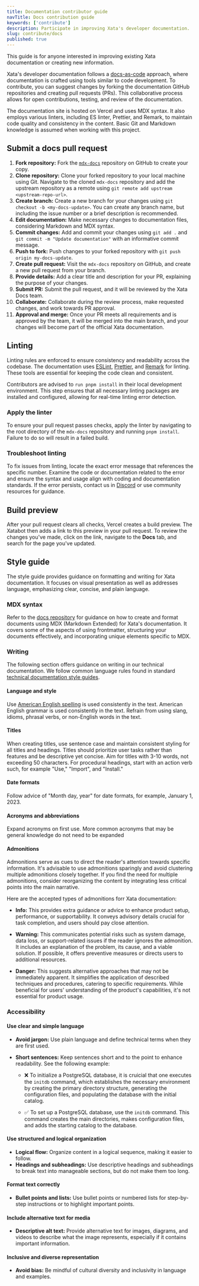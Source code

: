 ```yaml
---
title: Documentation contributor guide
navTitle: Docs contribution guide
keywords: ['contribute']
description: Participate in improving Xata's developer documentation.
slug: contribute/docs
published: true
---
```


This guide is for anyone interested in improving existing Xata documentation or creating new information.

Xata's developer documentation follows a [docs-as-code](https://www.writethedocs.org/guide/docs-as-code/) approach, where documentation is crafted using tools similar to code development. To contribute, you can suggest changes by forking the documentation GitHub repositories and creating pull requests (PRs). This collaborative process allows for open contributions, testing, and review of the documentation.

<Alert status="info">
  The documentation site is hosted on Vercel and uses MDX syntax. It also employs various linters, including ES linter,
  Prettier, and Remark, to maintain code quality and consistency in the content. Basic Git and Markdown knowledge is
  assumed when working with this project.
</Alert>

## Submit a docs pull request

1.  **Fork repository:** Fork the [`mdx-docs`](https://github.com/xataio/mdx-docs) repository on GitHub to create your copy.
2.  **Clone repository:** Clone your forked repository to your local machine using Git. Navigate to the cloned `mdx-docs` repository and add the upstream repository as a remote using `git remote add upstream <upstream-repo-url>`.
3.  **Create branch:** Create a new branch for your changes using `git checkout -b <my-docs-update>`. You can create any branch name, but including the issue number or a brief description is recommended.
4.  **Edit documentation:** Make necessary changes to documentation files, considering Markdown and MDX syntax.
5.  **Commit changes:** Add and commit your changes using `git add .` and `git commit -m "Update documentation"` with an informative commit message.
6.  **Push to fork:** Push changes to your forked repository with `git push origin my-docs-update`.
7.  **Create pull request:** Visit the `mdx-docs` repository on GitHub, and create a new pull request from your branch.
8.  **Provide details:** Add a clear title and description for your PR, explaining the purpose of your changes.
9.  **Submit PR:** Submit the pull request, and it will be reviewed by the Xata Docs team.
10. **Collaborate:** Collaborate during the review process, make requested changes, and work towards PR approval.
11. **Approval and merge:** Once your PR meets all requirements and is approved by the team, it will be merged into the main branch, and your changes will become part of the official Xata documentation.

## Linting

Linting rules are enforced to ensure consistency and readability across the codebase. The documentation uses [ESLint](https://eslint.org/), [Prettier](https://prettier.io/docs/en/integrating-with-linters.html), and [Remark](https://www.npmjs.com/package/remark-lint) for linting. These tools are essential for keeping the code clean and consistent.

Contributors are advised to `run pnpm install` in their local development environment. This step ensures that all necessary linting packages are installed and configured, allowing for real-time linting error detection.

### Apply the linter

To ensure your pull request passes checks, apply the linter by navigating to the root directory of the `mdx-docs` repository and running `pnpm install`. Failure to do so will result in a failed build.

### Troubleshoot linting

To fix issues from linting, locate the exact error message that references the specific number. Examine the code or documentation related to the error and ensure the syntax and usage align with coding and documentation standards.
If the error persists, contact us in [Discord](https://xata.io/discord) or use community resources for guidance.

## Build preview

After your pull request clears all checks, Vercel creates a build preview. The Xatabot then adds a link to this preview in your pull request. To review the changes you've made, click on the link, navigate to the **Docs** tab, and search for the page you've updated.

## Style guide

The style guide provides guidance on formatting and writing for Xata documentation. It focuses on visual presentation as well as addresses language, emphasizing clear, concise, and plain language.

### MDX syntax

Refer to the [docs repository](https://github.com/xataio/mdx-docs?tab=readme-ov-file) for guidance on how to create and format documents using MDX (Markdown Extended) for Xata's documentation. It covers some of the aspects of using frontmatter, structuring your documents effectively, and incorporating unique elements specific to MDX.

### Writing

The following section offers guidance on writing in our technical documentation. We follow common language rules found in standard [technical documentation style guides](https://github.com/MicrosoftDocs/microsoft-style-guide/tree/main).

#### Language and style

Use [American English spelling](https://www.merriam-webster.com/) is used consistently in the text. American English grammar is used consistently in the text. Refrain from using slang, idioms, phrasal verbs, or non-English words in the text.

#### Titles

When creating titles, use sentence case and maintain consistent styling for all titles and headings. Titles should prioritize user tasks rather than features and be descriptive yet concise. Aim for titles with 3-10 words, not exceeding 50 characters. For procedural headings, start with an action verb such, for example "Use," "Import", and "Install."

#### Date formats

Follow advice of "Month day, year" for date formats, for example, January 1, 2023.

#### Acronyms and abbreviations

Expand acronyms on first use. More common acronyms that may be general knowledge do not need to be expanded

#### Admonitions

Admonitions serve as cues to direct the reader's attention towards specific information. It's advisable to use admonitions sparingly and avoid clustering multiple admonitions closely together. If you find the need for multiple admonitions, consider reorganizing the content by integrating less critical points into the main narrative.

Here are the accepted types of admonitions forr Xata documentation:

- **Info:** This provides extra guidance or advice to enhance product setup, performance, or supportability. It conveys advisory details crucial for task completion, and users should pay close attention.

- **Warning:** This communicates potential risks such as system damage, data loss, or support-related issues if the reader ignores the admonition. It includes an explanation of the problem, its cause, and a viable solution. If possible, it offers preventive measures or directs users to additional resources.

- **Danger:** This suggests alternative approaches that may not be immediately apparent. It simplifies the application of described techniques and procedures, catering to specific requirements. While beneficial for users' understanding of the product's capabilities, it's not essential for product usage.

### Accessibility

#### Use clear and simple language

- **Avoid jargon:** Use plain language and define technical terms when they are first used.

- **Short sentences:** Keep sentences short and to the point to enhance readability. See the following example:

  - ❌ To initialize a PostgreSQL database, it is cruicial that one executes the `initdb` command, which establishes the necessary environment by creating the primary directory structure, generating the configuration files, and populating the database with the initial catalog.

  - ✅ To set up a PostgreSQL database, use the `initdb` command. This command creates the main directories, makes configuration files, and adds the starting catalog to the database.

#### Use structured and logical organization

- **Logical flow:** Organize content in a logical sequence, making it easier to follow.
- **Headings and subheadings:** Use descriptive headings and subheadings to break text into manageable sections, but do not make them too long.

#### Format text correctly

- **Bullet points and lists:** Use bullet points or numbered lists for step-by-step instructions or to highlight important points.

#### Include alternative text for media

- **Descriptive alt text:** Provide alternative text for images, diagrams, and videos to describe what the image represents, especially if it contains important information.

#### Inclusive and diverse representation

- **Avoid bias:** Be mindful of cultural diversity and inclusivity in language and examples.
